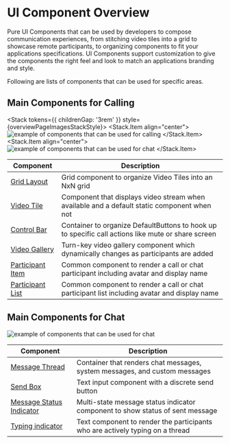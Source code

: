 
<Meta title="Components/Overview" />

# UI Component Overview

Pure UI Components that can be used by developers to compose communication experiences, from stitching video tiles into a grid to showcase remote participants, to organizing components to fit your applications specifications.
UI Components support customization to give the components the right feel and look to match an applications branding and style.

Following are lists of components that can be used for specific areas.

## Main Components for Calling

<Stack tokens={{ childrenGap: '3rem' }} style={overviewPageImagesStackStyle}>
  <Stack.Item align="center">
    <img src="images/components_calling.png" alt="example of components that can be used for calling" />
  </Stack.Item>
  <Stack.Item align="center">
    <img src="images/components_common.png" alt="example of components that can be used for chat" />
  </Stack.Item>
</Stack>

| Component                                                                          | Description                                                                                        |
| ---------------------------------------------------------------------------------- | -------------------------------------------------------------------------------------------------- |
| [Grid Layout](./?path=/story/components-grid-layout--grid-layout)                | Grid component to organize Video Tiles into an NxN grid                                            |
| [Video Tile](./?path=/story/components-video-tile--video-tile)                   | Component that displays video stream when available and a default static component when not        |
| [Control Bar](./?path=/story/components-controlbar-control-bar--control-bar)                | Container to organize DefaultButtons to hook up to specific call actions like mute or share screen |
| [Video Gallery](./?path=/story/components-video-gallery--gallery-layout)          | Turn-key video gallery component which dynamically changes as participants are added               |
| [Participant Item](./?path=/story/components-participant-item--participant-item) | Common component to render a call or chat participant including avatar and display name            |
| [Participant List](./?path=/story/components-participant-list--participant-list) | Common component to render a call or chat participant list including avatar and display name       |

## Main Components for Chat

<Stack style={overviewPageImagesStackStyle}>
  <Stack.Item align="center">
    <img src="images/components_chat.png" alt="example of components that can be used for chat" />
  </Stack.Item>
</Stack>

| Component                                                                                                 | Description                                                                   |
| --------------------------------------------------------------------------------------------------------- | ----------------------------------------------------------------------------- |
| [Message Thread](./?path=/story/components-message-thread--message-thread)                              | Container that renders chat messages, system messages, and custom messages    |
| [Send Box](./?path=/story/components-sendbox-send-box--send-box)                                                | Text input component with a discrete send button                              |
| [Message Status Indicator](./?path=/story/components-message-status-indicator--message-status-indicator) | Multi-state message status indicator component to show status of sent message |
| [Typing indicator](./?path=/story/components-typing-indicator--typing-indicator)                        | Text component to render the participants who are actively typing on a thread |
